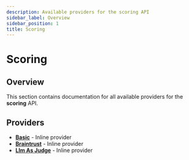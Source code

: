 ```yaml
---
description: Available providers for the scoring API
sidebar_label: Overview
sidebar_position: 1
title: Scoring
---
```


# Scoring

## Overview

This section contains documentation for all available providers for the **scoring** API.

## Providers

- **[Basic](./inline_basic)** - Inline provider
- **[Braintrust](./inline_braintrust)** - Inline provider
- **[Llm As Judge](./inline_llm-as-judge)** - Inline provider
